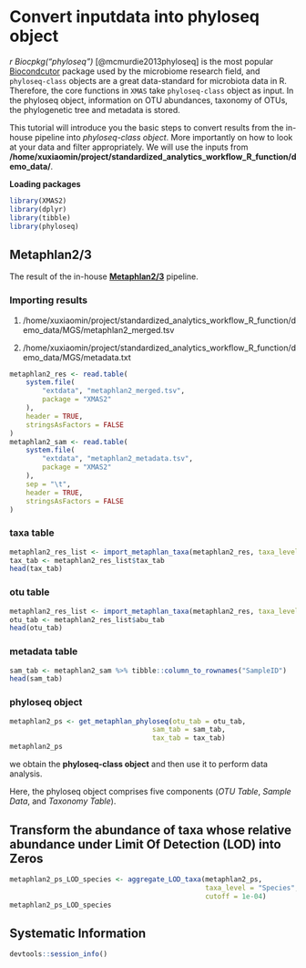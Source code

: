 # Convert inputdata into phyloseq object

*r Biocpkg("phyloseq")* [@mcmurdie2013phyloseq] is the most popular [Biocondcutor](https://bioconductor.org/) package used by the microbiome research field, and `phyloseq-class` objects are a great data-standard for microbiota data in R. Therefore, the core functions in  `XMAS` take `phyloseq-class` object as input. In the phyloseq object, information on OTU abundances, taxonomy of OTUs, the phylogenetic tree and metadata is stored.


This tutorial will introduce you the basic steps to convert results from the in-house pipeline into *phyloseq-class object*. More importantly on how to look at your data and filter appropriately. We will use the inputs from **/home/xuxiaomin/project/standardized_analytics_workflow_R_function/demo_data/**.


**Loading packages**

```r
library(XMAS2)
library(dplyr)
library(tibble)
library(phyloseq)
```


## Metaphlan2/3

The result of the in-house **[Metaphlan2/3](https://huttenhower.sph.harvard.edu/metaphlan2)** pipeline.

### Importing results 

1. /home/xuxiaomin/project/standardized_analytics_workflow_R_function/demo_data/MGS/metaphlan2_merged.tsv

2. /home/xuxiaomin/project/standardized_analytics_workflow_R_function/demo_data/MGS/metadata.txt

```r
metaphlan2_res <- read.table(
    system.file(
        "extdata", "metaphlan2_merged.tsv",
        package = "XMAS2"
    ),
    header = TRUE, 
    stringsAsFactors = FALSE
)
metaphlan2_sam <- read.table(
    system.file(
        "extdata", "metaphlan2_metadata.tsv",
        package = "XMAS2"
    ),
    sep = "\t",
    header = TRUE,
    stringsAsFactors = FALSE
)
```

### taxa table
```r
metaphlan2_res_list <- import_metaphlan_taxa(metaphlan2_res, taxa_level = "Species")
tax_tab <- metaphlan2_res_list$tax_tab
head(tax_tab)
```


### otu table
```r
metaphlan2_res_list <- import_metaphlan_taxa(metaphlan2_res, taxa_level = "Species")
otu_tab <- metaphlan2_res_list$abu_tab
head(otu_tab)
```


### metadata table
```r
sam_tab <- metaphlan2_sam %>% tibble::column_to_rownames("SampleID")
head(sam_tab)
```


### phyloseq object
```r
metaphlan2_ps <- get_metaphlan_phyloseq(otu_tab = otu_tab, 
                                   sam_tab = sam_tab,
                                   tax_tab = tax_tab)
metaphlan2_ps
```
we obtain the **phyloseq-class object** and then use it to perform data analysis.

Here, the phyloseq object comprises five components (*OTU Table*, *Sample Data*, and *Taxonomy Table*).


## Transform the abundance of taxa whose relative abundance under Limit Of Detection (LOD) into Zeros
```r
metaphlan2_ps_LOD_species <- aggregate_LOD_taxa(metaphlan2_ps, 
                                                taxa_level = "Species", 
                                                cutoff = 1e-04)
metaphlan2_ps_LOD_species
```


## Systematic Information
```r
devtools::session_info()
```
